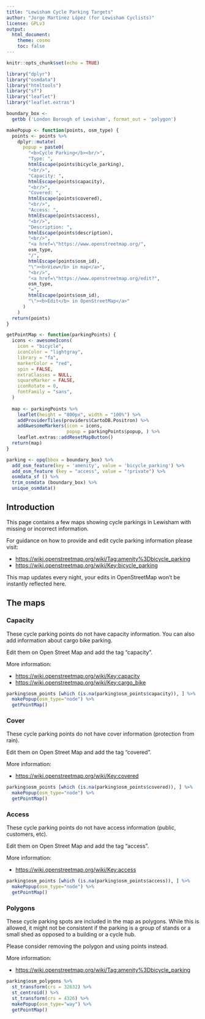 ```yaml
---
title: "Lewisham Cycle Parking Targets"
author: "Jorge Martínez López (for Lewisham Cyclists)"
license: GPLv3
output: 
  html_document:
    theme: cosmo
    toc: false
---
```


```r
knitr::opts_chunk$set(echo = TRUE)

library("dplyr")
library("osmdata")
library("htmltools")
library("sf")
library("leaflet")
library("leaflet.extras")
```

```r

boundary_box <-
  getbb ('London Borough of Lewisham', format_out = 'polygon')

makePopup <- function(points, osm_type) {
  points <- points %>%
    dplyr::mutate(
      popup = paste0(
        "<b>Cycle Parking</b><br/>",
        "Type: ",
        htmlEscape(points$bicycle_parking),
        "<br/>",
        "Capacity: ",
        htmlEscape(points$capacity),
        "<br/>",
        "Covered: ",
        htmlEscape(points$covered),
        "<br/>",
        "Access: ",
        htmlEscape(points$access),
        "<br/>",
        "Description: ",
        htmlEscape(points$description),
        "<br/>",
        "<a href=\"https://www.openstreetmap.org/",
        osm_type,
        "/",
        htmlEscape(points$osm_id),
        "\"><b>View</b> in map</a>",
        "<br/>",
        "<a href=\"https://www.openstreetmap.org/edit?",
        osm_type,
        "=",
        htmlEscape(points$osm_id),
        "\"><b>Edit</b> in OpenStreetMap</a>"
      )
    )
  return(points)
}

getPointMap <- function(parkingPoints) {
  icons <- awesomeIcons(
    icon = "bicycle",
    iconColor = "lightgray",
    library = "fa",
    markerColor = "red",
    spin = FALSE,
    extraClasses = NULL,
    squareMarker = FALSE,
    iconRotate = 0,
    fontFamily = "sans",
  )
  
  map <- parkingPoints %>%
    leaflet(height = "800px", width = "100%") %>%
    addProviderTiles(providers$CartoDB.Positron) %>%
    addAwesomeMarkers(icon = icons,
                      popup = parkingPoints$popup, ) %>%
    leaflet.extras::addResetMapButton()
  return(map)
}

parking <- opq(bbox = boundary_box) %>%
  add_osm_feature(key = 'amenity', value = 'bicycle_parking') %>%
  add_osm_feature (key = "access", value = "!private") %>%
  osmdata_sf () %>%
  trim_osmdata (boundary_box) %>%
  unique_osmdata()

```

## Introduction

This page contains a few maps showing cycle parkings in Lewisham with missing or incorrect information.

For guidance on how to provide and edit cycle parking information please visit:

* <https://wiki.openstreetmap.org/wiki/Tag:amenity%3Dbicycle_parking>
* <https://wiki.openstreetmap.org/wiki/Key:bicycle_parking>

This map updates every night, your edits in OpenStreetMap won't be instantly reflected here.

## The maps {.tabset .tabset-fade .tabset-pills}

### Capacity

These cycle parking points do not have capacity information.
You can also add information about cargo bike parking.

Edit them on Open Street Map and add the tag "capacity".

More information:

* <https://wiki.openstreetmap.org/wiki/Key:capacity>
* <https://wiki.openstreetmap.org/wiki/Key:cargo_bike>

```r

parking$osm_points [which (is.na(parking$osm_points$capacity)), ] %>%
  makePopup(osm_type="node") %>%
  getPointMap()

```

### Cover

These cycle parking points do not have cover information (protection from rain).

Edit them on Open Street Map and add the tag "covered".

More information:

* <https://wiki.openstreetmap.org/wiki/Key:covered>

```r

parking$osm_points [which (is.na(parking$osm_points$covered)), ] %>%
  makePopup(osm_type="node") %>%
  getPointMap()

```

### Access

These cycle parking points do not have access information (public, customers, etc).

Edit them on Open Street Map and add the tag "access".

More information:

* <https://wiki.openstreetmap.org/wiki/Key:access>

```r

parking$osm_points [which (is.na(parking$osm_points$access)), ] %>%
  makePopup(osm_type="node") %>%
  getPointMap()

```

### Polygons

These cycle parking spots are included in the map as polygons. While this is allowed, it might not be consistent if the parking is a group of stands or a small shed as opposed to a building or a cycle hub.

Please consider removing the polygon and using points instead.

More information:

* <https://wiki.openstreetmap.org/wiki/Tag:amenity%3Dbicycle_parking>

```r

parking$osm_polygons %>%
  st_transform(crs = 32632) %>%
  st_centroid() %>%
  st_transform(crs = 4326) %>%
  makePopup(osm_type="way") %>%
  getPointMap()

```
